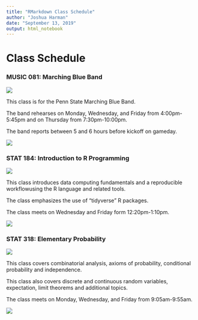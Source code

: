 ```yaml
---
title: "RMarkdown Class Schedule"
author: "Joshua Harman"
date: "September 13, 2019"
output: html_notebook
---
```


# Class Schedule

### MUSIC 081: Marching Blue Band

![](https://blueband.psu.edu/)

This class is for the Penn State Marching Blue Band.

The band rehearses on Monday, Wednesday, and Friday from 4:00pm-5:45pm and on Thursday from 7:30pm-10:00pm.

The band reports between 5 and 6 hours before kickoff on gameday.

![](https://i.ytimg.com/vi/HPucmusjujI/maxresdefault.jpg)

### STAT 184: Introduction to R Programming

![](https://bulletins.psu.edu/search/?caturl=%2Fsearch&search=stat+184)

This class introduces data computing fundamentals and a reproducible workflowusing the R language and related tools.

The class emphasizes the use of "tidyverse" R packages.

The class meets on Wednesday and Friday form 12:20pm-1:10pm.

![](https://ih1.redbubble.net/image.522702506.2522/mp,840x830,matte,f8f8f8,t-pad,750x1000,f8f8f8.u4.jpg)

### STAT 318: Elementary Probability

![](https://bulletins.psu.edu/search/?caturl=%2Funiversity-course-descriptions&search=stat+318)

This class covers combinatorial analysis, axioms of probability, conditional probability and independence.

This class also covers discrete and continuous random variables, expectation, limit theorems and additional topics.

The class meets on Monday, Wednesday, and Friday from 9:05am-9:55am.

![](https://www.mathsisfun.com/data/images/probability-sample-space.svg)
